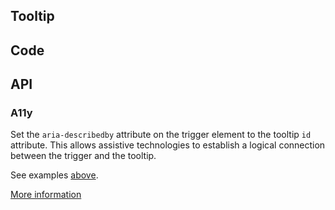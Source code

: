 

## Tooltip

<Tags />

## Code

<TooltipPlayground height="16rem" />

## API

<PropsApi />

### A11y

Set the `aria-describedby` attribute on the trigger element to the tooltip `id` attribute. This allows assistive technologies to establish a logical connection between the trigger and the tooltip. 

See examples [above](#usage). 

[More information](https://www.w3.org/WAI/ARIA/apg/patterns/tooltip/)

